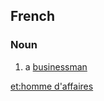 ==French==

===Noun===
{{infl|fr|noun|head=[[homme#French|homme]] [[d'#French|d']][[affaires#French|affaires]]}}

# a [[businessman]]

[[et:homme d'affaires]]